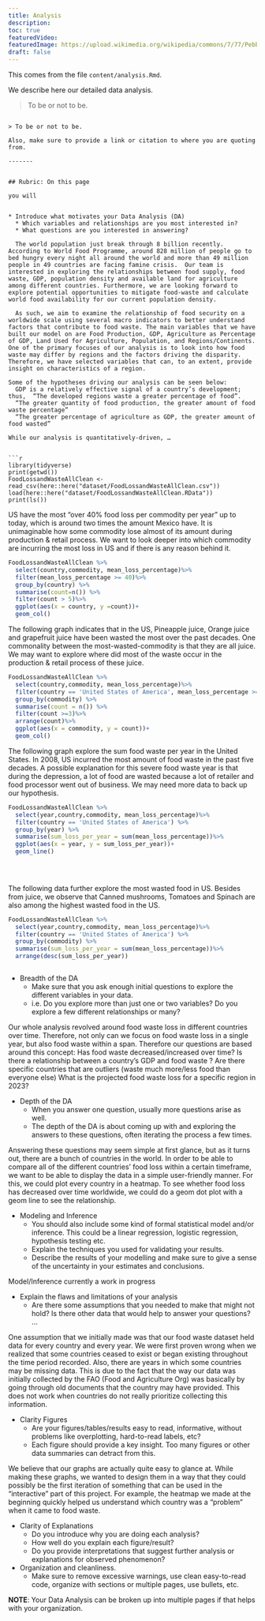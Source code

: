 ```yaml
---
title: Analysis
description:
toc: true
featuredVideo:
featuredImage: https://upload.wikimedia.org/wikipedia/commons/7/77/Pebbleswithquarzite.jpg
draft: false
---
```


This comes from the file `content/analysis.Rmd`.

We describe here our detailed data analysis.

> To be or not to be.
```

> To be or not to be.

Also, make sure to provide a link or citation to where you are quoting from.

-------


## Rubric: On this page

you will


* Introduce what motivates your Data Analysis (DA)
  * Which variables and relationships are you most interested in?
  * What questions are you interested in answering?
 
  The world population just break through 8 billion recently. According to World Food Programme, around 828 million of people go to bed hungry every night all around the world and more than 49 million people in 49 countries are facing famine crisis.  Our team is interested in exploring the relationships between food supply, food waste, GDP, population density and available land for agriculture among different countries. Furthermore, we are looking forward to explore potential opportunities to mitigate food-waste and calculate world food availability for our current population density.  
  
  As such, we aim to examine the relationship of food security on a worldwide scale using several macro indicators to better understand factors that contribute to food waste. The main variables that we have built our model on are Food Production, GDP, Agriculture as Percentage of GDP, Land Used for Agriculture, Population, and Regions/Continents. One of the primary focuses of our analysis is to look into how food waste may differ by regions and the factors driving the disparity. Therefore, we have selected variables that can, to an extent, provide insight on characteristics of a region. 

Some of the hypotheses driving our analysis can be seen below:
  GDP is a relatively effective signal of a country’s development; thus,  “The developed regions waste a greater percentage of food”. 
  “The greater quantity of food production, the greater amount of food waste percentage”
  “The greater percentage of agriculture as GDP, the greater amount of food wasted” 

While our analysis is quantitatively-driven, …

  
```r
library(tidyverse)
print(getwd())
FoodLossandWasteAllClean <- read_csv(here::here("dataset/FoodLossandWasteAllClean.csv"))
load(here::here("dataset/FoodLossandWasteAllClean.RData"))
print(ls())

```

US have the most "over 40% food loss per commodity per year" up to today, which is around two times the amount Mexico have. It is unimaginable how some commodity lose almost of its amount during production & retail process. We want to look deeper into which commodity are incurring the most loss in US and if there is any reason behind it.

```r
FoodLossandWasteAllClean %>%
  select(country,commodity, mean_loss_percentage)%>%
  filter(mean_loss_percentage >= 40)%>%
  group_by(country) %>%
  summarise(count=n()) %>%
  filter(count > 5)%>%
  ggplot(aes(x = country, y =count))+
  geom_col()


```

The following graph indicates that in the US, Pineapple juice, Orange juice and grapefruit juice have been wasted the most over the past decades. One commonality between the most-wasted-commodity is that they are all juice. We may want to explore where did most of the waste occur in the production & retail process of these juice.

```r
FoodLossandWasteAllClean %>%
  select(country,commodity, mean_loss_percentage)%>%
  filter(country == 'United States of America', mean_loss_percentage >= 40) %>%
  group_by(commodity) %>%
  summarise(count = n()) %>%
  filter(count >=3)%>%
  arrange(count)%>%
  ggplot(aes(x = commodity, y = count))+
  geom_col()


```
The following graph explore the sum food waste per year in the United States. In 2008, US incurred the most amount of food waste in the past five decades. A possible explanation for this severe food waste year is that during the depression, a lot of food are wasted because a lot of retailer and food processor went out of business. We may need more data to back up our hypothesis.


```r
FoodLossandWasteAllClean %>%
  select(year,country,commodity, mean_loss_percentage)%>%
  filter(country == 'United States of America') %>%
  group_by(year) %>%
  summarise(sum_loss_per_year = sum(mean_loss_percentage))%>%
  ggplot(aes(x = year, y = sum_loss_per_year))+
  geom_line()
  

  

```
The following data further explore the most wasted food in US. Besides from juice, we observe that Canned mushrooms, Tomatoes and Spinach are also among the highest wasted food in the US.  

```r
FoodLossandWasteAllClean %>%
  select(year,country,commodity, mean_loss_percentage)%>%
  filter(country == 'United States of America') %>%
  group_by(commodity) %>%
  summarise(sum_loss_per_year = sum(mean_loss_percentage))%>%
  arrange(desc(sum_loss_per_year))



```

* Breadth of the DA
  * Make sure that you ask enough initial questions to explore the different variables in your data.
  * i.e. Do you explore more than just one or two variables? Do you explore a few different relationships or many?
  
Our whole analysis revolved around food waste loss in different countries over time. Therefore, not only can we focus on food waste loss in a single year, but also food waste within a span. Therefore our questions are based around this concept:
  Has food waste decreased/increased over time?
  Is there a relationship between a country’s GDP and food waste ? 
  Are there specific countries that are outliers (waste much more/less food than everyone else)
  What is the projected food waste loss for a specific region in 2023?
  
* Depth of the DA
  * When you answer one question, usually more questions arise as well. 
  * The depth of the DA is about coming up with and exploring the answers to these questions, often iterating the process a few times.
  
Answering these questions may seem simple at first glance, but as it turns out, there are a bunch of countries in the world. In order to be able to compare all of the different countries’ food loss within a certain timeframe, we want to be able to display the data in a simple user-friendly manner. For this, we could plot every country in a heatmap. To see whether food loss has decreased over time worldwide, we could do a geom dot plot with a geom line to see the relationship.

* Modeling and Inference 
  * You should also include some kind of formal statistical model and/or inference. This could be a linear regression, logistic regression, hypothesis testing etc.
  * Explain the techniques you used for validating your results.
  * Describe the results of your modelling and make sure to give a sense of the uncertainty in your estimates and conclusions.
  
Model/Inference currently a work in progress
  
* Explain the flaws and limitations of your analysis
  * Are there some assumptions that you needed to make that might not hold? Is there other data that would help to answer your questions? ...
  
One assumption that we initially made was that our food waste dataset held data for every country and every year. We were first proven wrong when we realized that some countries ceased to exist or began existing throughout the time period recorded. Also, there are years in which some countries may be missing data. This is due to the fact that the way our data was initially collected by the FAO (Food and Agriculture Org) was basically by going through old documents that the country may have provided. This does not work when countries do not really prioritize collecting this information.
  
* Clarity Figures
  * Are your figures/tables/results easy to read, informative, without problems like overplotting, hard-to-read labels, etc?
  * Each figure should provide a key insight. Too many figures or other data summaries can detract from this.
  
We believe that our graphs are actually quite easy to glance at. While making these graphs, we wanted to design them in a way that they could possibly be the first iteration of something that can be used in the “interactive” part of this project. For example, the heatmap we made at the beginning quickly helped us understand which country was a “problem” when it came to food waste.
  
* Clarity of Explanations
  * Do you introduce why you are doing each analysis?
  * How well do you explain each figure/result?
  * Do you provide interpretations that suggest further analysis or explanations for observed phenomenon?
* Organization and cleanliness.
  * Make sure to remove excessive warnings, use clean easy-to-read code, organize with sections or multiple pages, use bullets, etc.
  
  
**NOTE**: Your Data Analysis can be broken up into multiple pages if that helps with your organization.